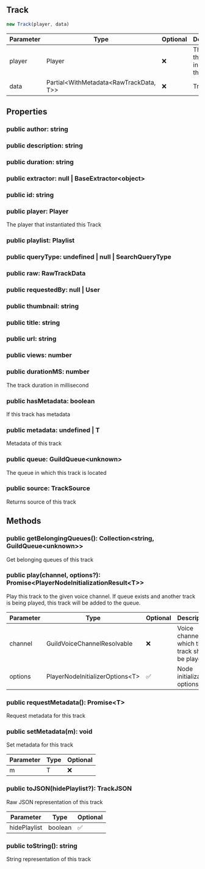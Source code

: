 ## Track


```typescript
new Track(player, data)
```
| Parameter | Type | Optional | Description |
| ----------- | ----------- | ----------- | ----------- |
| player | Player | ❌ | The player that instantiated this Track |
| data | Partial\<WithMetadata\<RawTrackData, T>> | ❌ | Track data |


## Properties
### public author: string

### public description: string

### public duration: string

### public extractor: null \| BaseExtractor\<object>

### public id: string

### public player: Player
The player that instantiated this Track
### public playlist: Playlist

### public queryType: undefined \| null \| SearchQueryType

### public raw: RawTrackData

### public requestedBy: null \| User

### public thumbnail: string

### public title: string

### public url: string

### public views: number

### public durationMS: number
The track duration in millisecond
### public hasMetadata: boolean
If this track has metadata
### public metadata: undefined \| T
Metadata of this track
### public queue: GuildQueue\<unknown>
The queue in which this track is located
### public source: TrackSource
Returns source of this track

## Methods
### public getBelongingQueues(): Collection\<string, GuildQueue\<unknown>>
Get belonging queues of this track
### public play(channel, options?): Promise\<PlayerNodeInitializationResult\<T>>
Play this track to the given voice channel. If queue exists and another track is being played, this track will be added to the queue.



| Parameter | Type | Optional | Description |
| ----------- | ----------- | ----------- | ----------- |
| channel | GuildVoiceChannelResolvable | ❌ | Voice channel on which this track shall be played |
| options | PlayerNodeInitializerOptions\<T> | ✅ | Node initialization options |
### public requestMetadata(): Promise\<T>
Request metadata for this track
### public setMetadata(m): void
Set metadata for this track



| Parameter | Type | Optional |
| ----------- | ----------- | ----------- |
| m | T | ❌ |
### public toJSON(hidePlaylist?): TrackJSON
Raw JSON representation of this track



| Parameter | Type | Optional |
| ----------- | ----------- | ----------- |
| hidePlaylist | boolean | ✅ |
### public toString(): string
String representation of this track